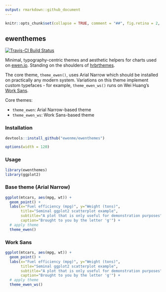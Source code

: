 ```yaml
---
output: rmarkdown::github_document
---
```

```r
knitr::opts_chunk$set(collapse = TRUE, comment = "##", fig.retina = 2, fig.path = "README_figs/README-")
```

## ewenthemes

[![Travis-CI Build Status](https://travis-ci.org/ewenme/ewenthemes.svg?branch=master)](https://travis-ci.org/ewenme/ewenthemes)

Minimal, typography-centric themes and aesthetic helpers for charts used on [ewen.io](https://ewen.io). Standing on the shoulders of [hrbrthemes](https://github.com/hrbrmstr/hrbrthemes). 

The core theme, `theme_ewen()`, uses Arial Narrow which should be installed on practically any modern system. Variations on this theme implement custom typefaces - for example, `theme_ewen_ws()` runs on Wei Huang's [Work Sans](https://github.com/weiweihuanghuang/Work-Sans).

Core themes:

- `theme_ewen`: Arial Narrow-based theme
- `theme_ewen_ws`: Work Sans-based theme

### Installation

```r
devtools::install_github("ewenme/ewenthemes")
```

```r
options(width = 120)
```

### Usage

```r
library(ewenthemes)
library(ggplot2)
```

### Base theme (Arial Narrow)

```r
ggplot(mtcars, aes(mpg, wt)) +
  geom_point() +
  labs(x="Fuel efficiency (mpg)", y="Weight (tons)",
       title="Seminal ggplot2 scatterplot example",
       subtitle="A plot that is only useful for demonstration purposes",
       caption="Brought to you by the letter 'g'") + 
  # apply theme
  theme_ewen()
```

### Work Sans

```r
ggplot(mtcars, aes(mpg, wt)) +
  geom_point() +
  labs(x="Fuel efficiency (mpg)", y="Weight (tons)",
       title="Seminal ggplot2 scatterplot example",
       subtitle="A plot that is only useful for demonstration purposes",
       caption="Brought to you by the letter 'g'") + 
  # apply theme
  theme_ewen_ws()
```

